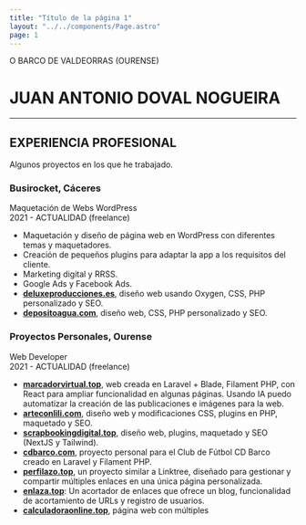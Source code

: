```yaml
---
title: "Título de la página 1"
layout: "../../components/Page.astro"
page: 1
---
```

<span class="inline-block text-gray-600 font-light">O BARCO DE VALDEORRAS (OURENSE)</span>
# JUAN ANTONIO DOVAL NOGUEIRA

---

## **EXPERIENCIA PROFESIONAL**

<p class="mb-4">Algunos proyectos en los que he trabajado.</p>

### **Busirocket, Cáceres**  
<span class="subtitle">Maquetación de Webs WordPress</span>  
<span class="subtitle-2">2021 - ACTUALIDAD (freelance)</span>

- Maquetación y diseño de página web en <span class="tag">WordPress</span> con diferentes temas y maquetadores.
- Creación de pequeños plugins para adaptar la app a los requisitos del cliente.
- Marketing digital y RRSS.
- <span class="tag">Google Ads</span> y <span class="tag">Facebook Ads</span>.
- [**deluxeproducciones.es**](https://deluxeproducciones.es/), diseño web usando <span class="tag">Oxygen</span>, <span class="tag">CSS</span>, <span class="tag">PHP</span> personalizado y SEO.
- [**depositoagua.com**](https://depositoagua.com/), diseño web, <span class="tag">CSS</span>, <span class="tag">PHP</span> personalizado y SEO.

### **Proyectos Personales, Ourense**  
<span class="subtitle">Web Developer</span>  
<span class="subtitle-2">2021 - ACTUALIDAD (freelance)</span>

- [**marcadorvirtual.top**](https://marcadorvirtual.top/), web creada en <span class="tag">Laravel</span> + <span class="tag">Blade</span>, <span class="tag">Filament PHP</span>, con <span class="tag">React</span> para ampliar funcionalidad en algunas páginas. Usando IA puedo automatizar la creación de las publicaciones e imágenes para la web.
- [**arteconlili.com**](https://arteconlili.com), diseño web y modificaciones <span class="tag">CSS</span>, plugins en <span class="tag">PHP</span>, maquetado y SEO.
- [**scrapbookingdigital.top**](https://scrapbookingdigital.top/), diseño web, plugins, maquetado y SEO (<span class="tag">NextJS</span> y <span class="tag">Tailwind</span>).
- [**cdbarco.com**](https://cdbarco.com/), proyecto personal para el Club de Fútbol CD Barco creado en <span class="tag">Laravel</span> y <span class="tag">Filament PHP</span>.
- [**perfilazo.top**](https://perfilazo.top/@dovaldev), un proyecto similar a Linktree, diseñado para gestionar y compartir múltiples enlaces en una única página personalizada.
- [**enlaza.top**](https://enlaza.top): Un acortador de enlaces que ofrece un blog, funcionalidad de acortamiento de URLs y registro de usuarios.
- [**calculadoraonline.top**](https://calculadoraonline.top), página web con múltiples
